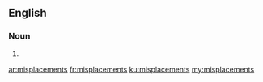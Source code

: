 ==English==

===Noun===
{{head|en|plural}}

# {{plural of|misplacement|lang=en|nocat=1}}

[[ar:misplacements]]
[[fr:misplacements]]
[[ku:misplacements]]
[[my:misplacements]]